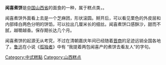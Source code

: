 {{unreferenced|time=2012-04-28T23:38:05+00:00}}
'''闻喜煮饼'''是[[中国|中国]][[山西省|山西省]]的面食的一种，属于糕点类，{{fact|位列[[山西八大名点|山西八大名点]]之一}}。

闻喜煮饼外面看上去是一个芝麻团，形状滚圆。掰开后，可以看见栗色的外皮层和内部绛白两色分明的饼馅，可以拉出几厘米长的细丝。闻喜煮饼口感酥沙，甜而不腻，越嚼越香。保存期长达几个月。

闻喜煮饼的起源无从考究，不过在清朝嘉庆年间已经随着[[晋商|晋商]]的足迹远销全国各地了。[[鲁迅|鲁迅]]在小说《[[孤独者|孤独者]]》中有 “我提着两包闻喜产的煮饼去看友人”的字句。

{{Dessert-stub}}

[[Category:中式糕點|Category:中式糕點]]
[[Category:山西糕点|Category:山西糕点]]